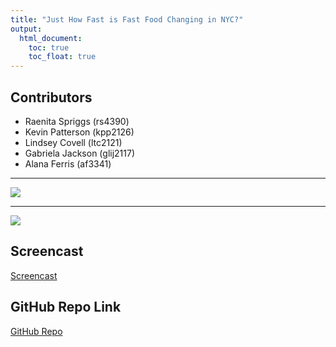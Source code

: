 ```yaml
---
title: "Just How Fast is Fast Food Changing in NYC?"
output: 
  html_document:
    toc: true
    toc_float: true
---
```


## Contributors

* Raenita Spriggs (rs4390)
* Kevin Patterson (kpp2126)
* Lindsey Covell (ltc2121)
* Gabriela Jackson (glij2117)
* Alana Ferris (af3341)

---

![](images/nutrition label.jpg)

---
![](images/NYC_Downtown_Manhattan_Skyline_seen_from_Paulus_Hook_2019-12-20_IMG_7347_FRD_(cropped).jpg)

## Screencast
[Screencast](https://youtu.be/e6ylMwhOCwU)

## GitHub Repo Link
[GitHub Repo](https://github.com/glj2117/p8105_final_website.io)